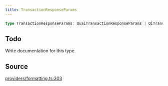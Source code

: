 ```yaml
---
title: TransactionResponseParams
---
```


```ts
type TransactionResponseParams: QuaiTransactionResponseParams | QiTransactionResponseParams;
```

## Todo

Write documentation for this type.

## Source

[providers/formatting.ts:303](https://github.com/dominant-strategies/quais-6.js/blob/3237c5c21df47dfe74b210196b4121a22539a577/src/providers/formatting.ts#L303)
